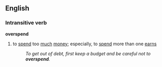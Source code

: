 ==English==
===Intransitive verb===
'''overspend'''
#to [[spend]] too [[much]] [[money]]; especially, to [[spend]] more than one [[earn]]s
#:''To get out of debt, first keep a budget and be careful not to '''overspend'''.''